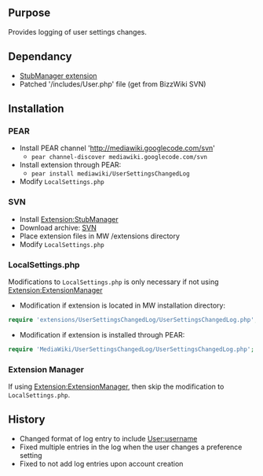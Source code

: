 {{Extension
|name        = UserSettingsChangedLog
|status      = stable
|type1       = user activity
|author      = [[user:jldupont|Jean-Lou Dupont]]
|image       =
|version     = 1.0.0
|update      =
|mediawiki   = tested on 1.10 but probably works with a earlier versions
|download    = [http://bizzwiki.googlecode.com/svn/trunk/BizzWiki/extensions/UserSettingsChangedLog/ SVN]
|readme      =
|changelog   = See SVN ($Id: UserSettingsChangedLog.php 782 2007-09-16 01:22:37Z jeanlou.dupont $)
|description = 
|parameters  =
|rights      =
|example     =
}}
== Purpose==
Provides logging of user settings changes.

== Dependancy ==
* [[Extension:StubManager|StubManager extension]]
* Patched '/includes/User.php' file (get from BizzWiki SVN)

== Installation ==
=== PEAR ===
* Install PEAR channel 'http://mediawiki.googlecode.com/svn'
** <code>pear channel-discover mediawiki.googlecode.com/svn</code>
* Install extension through PEAR:
** <code>pear install mediawiki/UserSettingsChangedLog</code>
* Modify <code>LocalSettings.php</code>
=== SVN ===
* Install [[Extension:StubManager]]
* Download archive: [http://mediawiki.googlecode.com/svn/tags/UserSettingsChangedLog/ SVN]
* Place extension files in MW /extensions directory
* Modify <code>LocalSettings.php</code>
=== LocalSettings.php ===
Modifications to <code>LocalSettings.php</code> is only necessary if not using [[Extension:ExtensionManager]]
* Modification if extension is located in MW installation directory:
<source lang=php>
require 'extensions/UserSettingsChangedLog/UserSettingsChangedLog.php';
</source>
* Modification if extension is installed through PEAR:
<source lang=php>
require 'MediaWiki/UserSettingsChangedLog/UserSettingsChangedLog.php';
</source>

=== Extension Manager ===
If using [[Extension:ExtensionManager]], then skip the modification to <code>LocalSettings.php</code>.

== History ==
* Changed format of log entry to include [[User:username]]
* Fixed multiple entries in the log when the user changes a preference setting
* Fixed to not add log entries upon account creation
